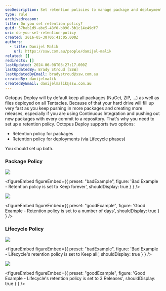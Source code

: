 ```yaml
---
seoDescription: Set retention policies to manage package and deployment storage on Octopus Deploy, ensuring efficient disk space usage.
type: rule
archivedreason:
title: Do you set retention policy?
guid: 57bab1d9-abe5-48f0-b090-3b1c14e49df7
uri: do-you-set-retention-policy
created: 2016-05-30T06:41:05.000Z
authors:
  - title: Danijel Malik
    url: https://ssw.com.au/people/danijel-malik
related: []
redirects: []
lastUpdated: 2024-06-08T03:27:17.000Z
lastUpdatedBy: Brady Stroud [SSW]
lastUpdatedByEmail: bradystroud@ssw.com.au
createdBy: danijelmalik
createdByEmail: danijelmalik@ssw.com.au
---
```


Octopus Deploy will by default keep all packages (NuGet, ZIP, …) as well as files deployed on all Tentacles. Because of that your hard drive will fill up very fast as you keep pushing in more packages and creating more releases, especially if you are using Continuous Integration and pushing out new packages with every commit to a repository.
That's why you need to set up a retention policy. Octopus Deploy supports two options:

- Retention policy for packages
- Retention policy for deployments (via Lifecycle phases)

You should set up both.

### Package Policy

![](2016-05-30_15-00-04.png)

<figureEmbed figureEmbed={{
  preset: "badExample",
  figure: 'Bad Example - Retention policy is set to Keep forever',
  shouldDisplay: true
} } />


![](2016-05-30_15-00-29.png)

<figureEmbed figureEmbed={{
  preset: "goodExample",
  figure: 'Good Example - Retention policy is set to a number of days',
  shouldDisplay: true
} } />


### Lifecycle Policy

![](2016-05-30_15-01-55.png)

<figureEmbed figureEmbed={{
  preset: "badExample",
  figure: 'Bad Example - Lifecycle\'s retention policy is set to Keep all',
  shouldDisplay: true
} } />


![](2016-05-30_15-49-37.png)

<figureEmbed figureEmbed={{
  preset: "goodExample",
  figure: 'Good Example - Lifecycle\'s retention policy is set to 3 Releases',
  shouldDisplay: true
} } />
